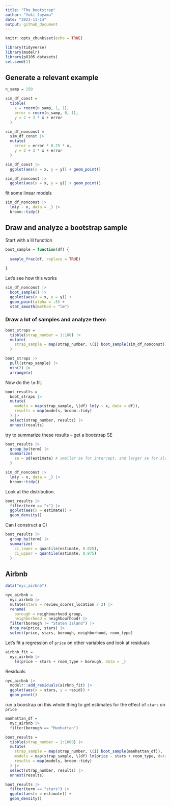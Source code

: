 ```yaml
---
title: "The bootstrap"
author: "Yuki Joyama"
date: "2023-11-14"
output: github_document
---
```


```r
knitr::opts_chunk$set(echo = TRUE)
```

```r
library(tidyverse)
library(modelr)
library(p8105.datasets)
set.seed(1)
```

## Generate a relevant example

```r
n_samp = 250

sim_df_const = 
  tibble(
    x = rnorm(n_samp, 1, 1),
    error = rnorm(n_samp, 0, 1),
    y = 2 + 3 * x + error
  )

sim_df_nonconst = 
  sim_df_const |> 
  mutate(
    error = error * 0.75 * x,
    y = 2 + 3 * x + error 
  )

sim_df_const |> 
  ggplot(aes(x = x, y = y)) + geom_point()

sim_df_nonconst |> 
  ggplot(aes(x = x, y = y)) + geom_point()
```

fit some linear models

```r
sim_df_nonconst |> 
  lm(y ~ x, data = _) |> 
  broom::tidy()
```

## Draw and analyze a bootstrap sample

Start with a lil function

```r
boot_sample = function(df) {
  
  sample_frac(df, replace = TRUE)
  
}
```

Let's see how this works

```r
sim_df_nonconst |> 
  boot_sample() |> 
  ggplot(aes(x = x, y = y)) + 
  geom_point(alpha = .5) + 
  stat_smooth(method = "lm")
```

### Draw a lot of samples and analyze them

```r
boot_straps =
  tibble(strap_number = 1:100) |> 
  mutate(
    strap_sample = map(strap_number, \(i) boot_sample(sim_df_nonconst))
  )

boot_straps |> 
  pull(strap_sample) |> 
  nth(2) |> 
  arrange(x)
```

Now do the `lm` fit.

```r
boot_results = 
  boot_straps |> 
  mutate(
    models = map(strap_sample, \(df) lm(y ~ x, data = df)),
    results = map(models, broom::tidy)
  ) |> 
  select(strap_number, results) |> 
  unnest(results)
```

try to summarize these results -- get a bootstrap SE

```r
boot_results |> 
  group_by(term) |> 
  summarize(
    se = sd(estimate) # smaller se for intercept, and larger se for slope
  )

sim_df_nonconst |> 
  lm(y ~ x, data = _) |> 
  broom::tidy()
```

Look at the distribution.

```r
boot_results |> 
  filter(term == "x") |> 
  ggplot(aes(x = estimate)) +
  geom_density()
```


Can I construct a CI

```r
boot_results |> 
  group_by(term) |> 
  summarize(
    ci_lower = quantile(estimate, 0.025),
    ci_upper = quantile(estimate, 0.975)
  )
```

## Airbnb

```r
data("nyc_airbnb")

nyc_airbnb = 
  nyc_airbnb |> 
  mutate(stars = review_scores_location / 2) |> 
  rename(
    borough = neighbourhood_group,
    neighborhood = neighbourhood) |> 
  filter(borough != "Staten Island") |> 
  drop_na(price, stars) |> 
  select(price, stars, borough, neighborhood, room_type)
```

Let's fit a regression of `price` on other variables and look at residuals

```r
airbnb_fit = 
  nyc_airbnb |> 
    lm(price ~ stars + room_type + borough, data = _)
```

Residuals

```r
nyc_airbnb |> 
  modelr::add_residuals(airbnb_fit) |> 
  ggplot(aes(x = stars, y = resid)) +
  geom_point()
```

run a boostrap on this whole thing to get estimates for the effect of `stars` on `price`

```r
manhattan_df = 
  nyc_airbnb |> 
  filter(borough == "Manhattan") 

boot_results = 
  tibble(strap_number = 1:1000) |> 
  mutate(
    strap_sample = map(strap_number, \(i) boot_sample(manhattan_df)),
    models = map(strap_sample, \(df) lm(price ~ stars + room_type, data = df)),
    results = map(models, broom::tidy)
  ) |> 
  select(strap_number, results) |> 
  unnest(results)

boot_results |> 
  filter(term == "stars") |> 
  ggplot(aes(x = estimate)) +
  geom_density()
```











